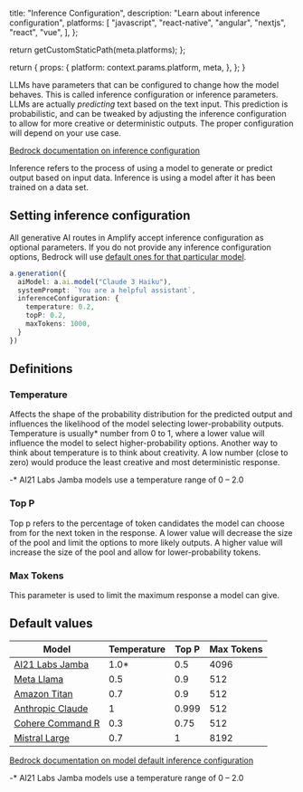
  title: "Inference Configuration",
  description:
    "Learn about inference configuration",
  platforms: [
    "javascript",
    "react-native",
    "angular",
    "nextjs",
    "react",
    "vue",
  ],
};

  return getCustomStaticPath(meta.platforms);
};

  return {
    props: {
      platform: context.params.platform,
      meta,
    },
  };
}




LLMs have parameters that can be configured to change how the model behaves. This is called inference configuration or inference parameters. LLMs are actually *predicting* text based on the text input. This prediction is probabilistic, and can be tweaked by adjusting the inference configuration to allow for more creative or deterministic outputs. The proper configuration will depend on your use case.

[Bedrock documentation on inference configuration](https://docs.aws.amazon.com/bedrock/latest/userguide/inference-parameters.html)

<Accordion title='What is inference?'>

Inference refers to the process of using a model to generate or predict output based on input data. Inference is using a model after it has been trained on a data set. 

</Accordion>





## Setting inference configuration

All generative AI routes in Amplify accept inference configuration as optional parameters. If you do not provide any inference configuration options, Bedrock will use [default ones for that particular model](#default-values). 

```ts
a.generation({
  aiModel: a.ai.model("Claude 3 Haiku"),
  systemPrompt: `You are a helpful assistant`,
  inferenceConfiguration: {
    temperature: 0.2,
    topP: 0.2,
    maxTokens: 1000,
  }
})
```

## Definitions

### Temperature

Affects the shape of the probability distribution for the predicted output and influences the likelihood of the model selecting lower-probability outputs. Temperature is usually* number from 0 to 1, where a lower value will influence the model to select higher-probability options. Another way to think about temperature is to think about creativity. A low number (close to zero) would produce the least creative and most deterministic response.

-* AI21 Labs Jamba models use a temperature range of 0 &ndash; 2.0

### Top P

Top p refers to the percentage of token candidates the model can choose from for the next token in the response. A lower value will decrease the size of the pool and limit the options to more likely outputs. A higher value will increase the size of the pool and allow for lower-probability tokens.


### Max Tokens

This parameter is used to limit the maximum response a model can give. 


## Default values


| Model | Temperature | Top P | Max Tokens |
| ----- | ----------- | ----- | ---------- |
| [AI21 Labs Jamba](https://docs.aws.amazon.com/bedrock/latest/userguide/model-parameters-jamba.html#model-parameters-jamba-request-response) | 1.0* | 0.5 | 4096 |
| [Meta Llama](https://docs.aws.amazon.com/bedrock/latest/userguide/model-parameters-meta.html#model-parameters-meta-request-response) | 0.5 | 0.9 | 512 |
| [Amazon Titan](https://docs.aws.amazon.com/bedrock/latest/userguide/model-parameters-titan-text.html) | 0.7 | 0.9 | 512 |
| [Anthropic Claude](https://docs.aws.amazon.com/bedrock/latest/userguide/model-parameters-anthropic-claude-messages.html#model-parameters-anthropic-claude-messages-request-response) | 1 | 0.999 | 512 |
| [Cohere Command R](https://docs.aws.amazon.com/bedrock/latest/userguide/model-parameters-cohere-command-r-plus.html#model-parameters-cohere-command-request-response) | 0.3 | 0.75 | 512 |
| [Mistral Large](https://docs.aws.amazon.com/bedrock/latest/userguide/model-parameters-mistral-chat-completion.html#model-parameters-mistral-chat-completion-request-response) | 0.7 | 1 | 8192 |

[Bedrock documentation on model default inference configuration](https://docs.aws.amazon.com/bedrock/latest/userguide/model-parameters.html)

-* AI21 Labs Jamba models use a temperature range of 0 &ndash; 2.0
